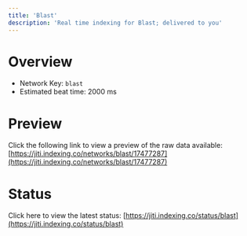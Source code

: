 ```yaml
---
title: 'Blast'
description: 'Real time indexing for Blast; delivered to you'
---
```


# Overview
- Network Key: `blast`
- Estimated beat time: 2000 ms

# Preview
Click the following link to view a preview of the raw data available: [https://jiti.indexing.co/networks/blast/17477287](https://jiti.indexing.co/networks/blast/17477287)

# Status
Click here to view the latest status: [https://jiti.indexing.co/status/blast](https://jiti.indexing.co/status/blast)
